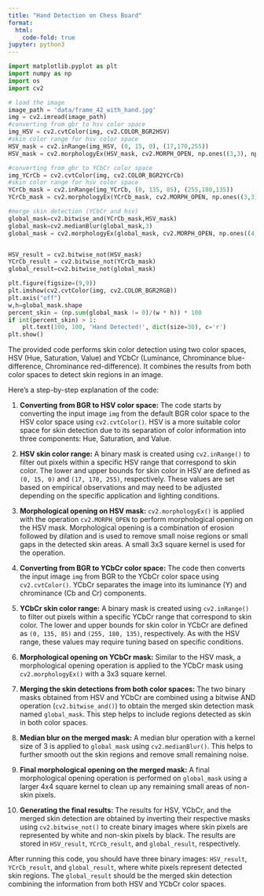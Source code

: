 ```yaml
---
title: "Hand Detection on Chess Board"
format:
  html:
    code-fold: true
jupyter: python3
---
```


```python
import matplotlib.pyplot as plt
import numpy as np
import os
import cv2

# load the image
image_path = 'data/frame_42_with_hand.jpg'
img = cv2.imread(image_path)
#converting from gbr to hsv color space
img_HSV = cv2.cvtColor(img, cv2.COLOR_BGR2HSV)
#skin color range for hsv color space 
HSV_mask = cv2.inRange(img_HSV, (0, 15, 0), (17,170,255)) 
HSV_mask = cv2.morphologyEx(HSV_mask, cv2.MORPH_OPEN, np.ones((3,3), np.uint8))

#converting from gbr to YCbCr color space
img_YCrCb = cv2.cvtColor(img, cv2.COLOR_BGR2YCrCb)
#skin color range for hsv color space 
YCrCb_mask = cv2.inRange(img_YCrCb, (0, 135, 85), (255,180,135)) 
YCrCb_mask = cv2.morphologyEx(YCrCb_mask, cv2.MORPH_OPEN, np.ones((3,3), np.uint8))

#merge skin detection (YCbCr and hsv)
global_mask=cv2.bitwise_and(YCrCb_mask,HSV_mask)
global_mask=cv2.medianBlur(global_mask,3)
global_mask = cv2.morphologyEx(global_mask, cv2.MORPH_OPEN, np.ones((4,4), np.uint8))


HSV_result = cv2.bitwise_not(HSV_mask)
YCrCb_result = cv2.bitwise_not(YCrCb_mask)
global_result=cv2.bitwise_not(global_mask)

plt.figure(figsize=(9,9))
plt.imshow(cv2.cvtColor(img, cv2.COLOR_BGR2RGB))
plt.axis("off")
w,h=global_mask.shape
percent_skin = (np.sum(global_mask != 0)/(w * h)) * 100
if int(percent_skin) > 1:
    plt.text(100, 100, 'Hand Detected!', dict(size=30), c='r')
plt.show()

```

The provided code performs skin color detection using two color spaces, HSV (Hue, Saturation, Value) and YCbCr (Luminance, Chrominance blue-difference, Chrominance red-difference). It combines the results from both color spaces to detect skin regions in an image.

Here's a step-by-step explanation of the code:

1. **Converting from BGR to HSV color space:**
   The code starts by converting the input image `img` from the default BGR color space to the HSV color space using `cv2.cvtColor()`. HSV is a more suitable color space for skin detection due to its separation of color information into three components: Hue, Saturation, and Value.

2. **HSV skin color range:**
   A binary mask is created using `cv2.inRange()` to filter out pixels within a specific HSV range that correspond to skin color. The lower and upper bounds for skin color in HSV are defined as `(0, 15, 0)` and `(17, 170, 255)`, respectively. These values are set based on empirical observations and may need to be adjusted depending on the specific application and lighting conditions.

3. **Morphological opening on HSV mask:**
   `cv2.morphologyEx()` is applied with the operation `cv2.MORPH_OPEN` to perform morphological opening on the HSV mask. Morphological opening is a combination of erosion followed by dilation and is used to remove small noise regions or small gaps in the detected skin areas. A small 3x3 square kernel is used for the operation.

4. **Converting from BGR to YCbCr color space:**
   The code then converts the input image `img` from BGR to the YCbCr color space using `cv2.cvtColor()`. YCbCr separates the image into its luminance (Y) and chrominance (Cb and Cr) components.

5. **YCbCr skin color range:**
   A binary mask is created using `cv2.inRange()` to filter out pixels within a specific YCbCr range that correspond to skin color. The lower and upper bounds for skin color in YCbCr are defined as `(0, 135, 85)` and `(255, 180, 135)`, respectively. As with the HSV range, these values may require tuning based on specific conditions.

6. **Morphological opening on YCbCr mask:**
   Similar to the HSV mask, a morphological opening operation is applied to the YCbCr mask using `cv2.morphologyEx()` with a 3x3 square kernel.

7. **Merging the skin detections from both color spaces:**
   The two binary masks obtained from HSV and YCbCr are combined using a bitwise AND operation (`cv2.bitwise_and()`) to obtain the merged skin detection mask named `global_mask`. This step helps to include regions detected as skin in both color spaces.

8. **Median blur on the merged mask:**
   A median blur operation with a kernel size of 3 is applied to `global_mask` using `cv2.medianBlur()`. This helps to further smooth out the skin regions and remove small remaining noise.

9. **Final morphological opening on the merged mask:**
   A final morphological opening operation is performed on `global_mask` using a larger 4x4 square kernel to clean up any remaining small areas of non-skin pixels.

10. **Generating the final results:**
   The results for HSV, YCbCr, and the merged skin detection are obtained by inverting their respective masks using `cv2.bitwise_not()` to create binary images where skin pixels are represented by white and non-skin pixels by black. The results are stored in `HSV_result`, `YCrCb_result`, and `global_result`, respectively.

After running this code, you should have three binary images: `HSV_result`, `YCrCb_result`, and `global_result`, where white pixels represent detected skin regions. The `global_result` should be the merged skin detection combining the information from both HSV and YCbCr color spaces.